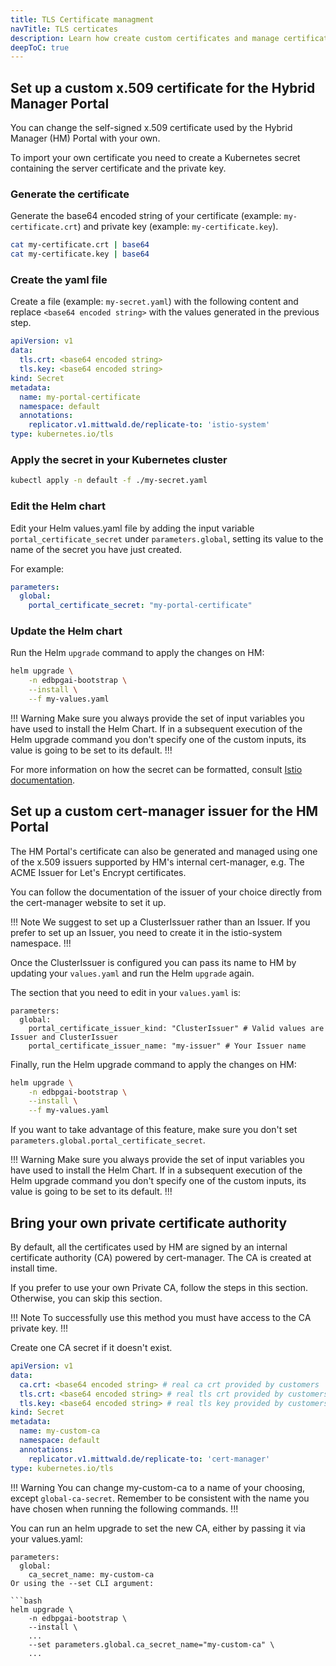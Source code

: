 ```yaml
---
title: TLS Certificate managment
navTitle: TLS certicates
description: Learn how create custom certificates and manage certificates for securing the Hybrid Manager Portal. 
deepToC: true
---
```


## Set up a custom x.509 certificate for the Hybrid Manager Portal

You can change the self-signed x.509 certificate used by the Hybrid Manager (HM) Portal with your own.

To import your own certificate you need to create a Kubernetes secret containing the server certificate and the private key.

### Generate the certificate

Generate the base64 encoded string of your certificate (example: `my-certificate.crt`) and private key (example: `my-certificate.key`).

```bash
cat my-certificate.crt | base64
cat my-certificate.key | base64
```

### Create the yaml file

Create a file (example: `my-secret.yaml`) with the following content and replace `<base64 encoded string>` with the values generated in the previous step.

```yaml
apiVersion: v1
data:
  tls.crt: <base64 encoded string>
  tls.key: <base64 encoded string>
kind: Secret
metadata:
  name: my-portal-certificate
  namespace: default
  annotations:
    replicator.v1.mittwald.de/replicate-to: 'istio-system'
type: kubernetes.io/tls
```

### Apply the secret in your Kubernetes cluster

```bash
kubectl apply -n default -f ./my-secret.yaml
```

### Edit the Helm chart

Edit your Helm values.yaml file by adding the input variable `portal_certificate_secret` under `parameters.global`, setting its value to the name of the secret you have just created.

For example:

```yaml
parameters:
  global:
    portal_certificate_secret: "my-portal-certificate"
```

### Update the Helm chart

Run the Helm `upgrade` command to apply the changes on HM:

```bash
helm upgrade \
    -n edbpgai-bootstrap \
    --install \
    --f my-values.yaml
```

!!! Warning
Make sure you always provide the set of input variables you have used to install the Helm Chart.
If in a subsequent execution of the Helm upgrade command you don't specify one of the custom inputs, its value is going to be set to its default.
!!!

For more information on how the secret can be formatted, consult [Istio documentation](https://istio.io/latest/docs/reference/config/networking/gateway/#ServerTLSSettings-credential_name).

## Set up a custom cert-manager issuer for the HM Portal

The HM Portal's certificate can also be generated and managed using one of the x.509 issuers supported by HM's internal cert-manager, e.g. The ACME Issuer for Let's Encrypt certificates.

You can follow the documentation of the issuer of your choice directly from the cert-manager website to set it up.

!!! Note
We suggest to set up a ClusterIssuer rather than an Issuer. If you prefer to set up an Issuer, you need to create it in the istio-system namespace.
!!!

Once the ClusterIssuer is configured you can pass its name to HM by updating your `values.yaml` and run the Helm `upgrade` again.

The section that you need to edit in your `values.yaml` is:

```
parameters:
  global:
    portal_certificate_issuer_kind: "ClusterIssuer" # Valid values are Issuer and ClusterIssuer
    portal_certificate_issuer_name: "my-issuer" # Your Issuer name
```

Finally, run the Helm upgrade command to apply the changes on HM:


```bash
helm upgrade \
    -n edbpgai-bootstrap \
    --install \
    --f my-values.yaml
```

If you want to take advantage of this feature, make sure you don't set `parameters.global.portal_certificate_secret`.

!!! Warning
Make sure you always provide the set of input variables you have used to install the Helm Chart. If in a subsequent execution of the Helm upgrade command you don't specify one of the custom inputs, its value is going to be set to its default.
!!!

## Bring your own private certificate authority

By default, all the certificates used by HM are signed by an internal certificate authority (CA) powered by cert-manager. 
The CA is created at install time. 

If you prefer to use your own Private CA, follow the steps in this section. Otherwise, you can skip this section.

!!! Note
To successfully use this method you must have access to the CA private key.
!!!

Create one CA secret if it doesn't exist.

```yaml
apiVersion: v1
data:
  ca.crt: <base64 encoded string> # real ca crt provided by customers
  tls.crt: <base64 encoded string> # real tls crt provided by customers
  tls.key: <base64 encoded string> # real tls key provided by customers
kind: Secret
metadata:
  name: my-custom-ca
  namespace: default
  annotations:
    replicator.v1.mittwald.de/replicate-to: 'cert-manager'
type: kubernetes.io/tls
```

!!! Warning
You can change my-custom-ca to a name of your choosing, except `global-ca-secret`. 
Remember to be consistent with the name you have chosen when running the following commands.
!!!

You can run an helm upgrade to set the new CA, either by passing it via your values.yaml:

```
parameters:
  global:
    ca_secret_name: my-custom-ca
Or using the --set CLI argument:

```bash
helm upgrade \
    -n edbpgai-bootstrap \
    --install \
    ...
    --set parameters.global.ca_secret_name="my-custom-ca" \
    ...
```